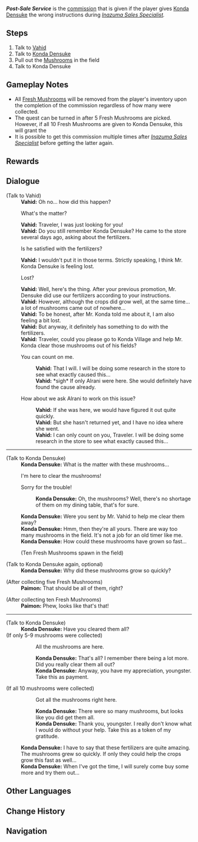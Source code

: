 {{Quest Infobox
|id            = 22037
|type          = Commission
|image         = Commission Post-Sale Service.png
|npc           = Vahid
|startLocation = [[Ritou]], [[Inazuma]]
|region        = Inazuma
|area          = Narukami Island
|subarea       = Ritou
|otherRewards  = *AR-Dependent Rewards
*Grants the achievement [["Sorry for the Trouble!"]] if you collected all 10 mushrooms.
|requirement   = Requires messing up [[Inazuma Sales Specialist]].
|characters    = Konda Densuke;Traveler;Vahid
|prev          = Inazuma Sales Specialist
}}
'''''Post-Sale Service''''' is the [[commission]] that is given if the player gives [[Konda Densuke]] the wrong instructions during ''[[Inazuma Sales Specialist]].''

==Steps==
#Talk to [[Vahid]]
#Talk to [[Konda Densuke]]
#Pull out the [[Fresh Mushroom|Mushrooms]] in the field
#Talk to Konda Densuke

==Gameplay Notes==
* All [[Fresh Mushroom]]s will be removed from the player's inventory upon the completion of the commission regardless of how many were collected.
* The quest can be turned in after 5 Fresh Mushrooms are picked. However, if all 10 Fresh Mushrooms are given to Konda Densuke, this will grant the {{Achievement|"Sorry for the Trouble!"}}
* It is possible to get this commission multiple times after ''[[Inazuma Sales Specialist]]'' before getting the latter again.

==Rewards==
{{Commission Rewards|full}}

==Dialogue==
{{Quest Description|[[Vahid]], the owner of [[Syavushi Bakshesh Shoppe]], seems to have received complaints from a client...}}
{{Dialogue Start}}
;(Talk to Vahid)
:'''Vahid:''' Oh no... how did this happen?
:{{DIcon}} What's the matter?
:'''Vahid:''' Traveler, I was just looking for you!
:'''Vahid:''' Do you still remember Konda Densuke? He came to the store several days ago, asking about the fertilizers.
:{{DIcon}} Is he satisfied with the fertilizers?
:'''Vahid:''' I wouldn't put it in those terms. Strictly speaking, I think Mr. Konda Densuke is feeling lost.
:{{DIcon}} Lost?
:'''Vahid:''' Well, here's the thing. After your previous promotion, Mr. Densuke did use our fertilizers according to your instructions.
:'''Vahid:''' However, although the crops did grow well, at the same time... a lot of mushrooms came out of nowhere...
:'''Vahid:''' To be honest, after Mr. Konda told me about it, I am also feeling a bit lost.
:'''Vahid:''' But anyway, it definitely has something to do with the fertilizers.
:'''Vahid:''' Traveler, could you please go to Konda Village and help Mr. Konda clear those mushrooms out of his fields?
:{{DIcon}} You can count on me.
::'''Vahid:''' That I will. I will be doing some research in the store to see what exactly caused this...
::'''Vahid:''' *sigh* If only Alrani were here. She would definitely have found the cause already.
:{{DIcon}} How about we ask Alrani to work on this issue?
::'''Vahid:''' If she was here, we would have figured it out quite quickly.
::'''Vahid:''' But she hasn't returned yet, and I have no idea where she went.
::'''Vahid:''' I can only count on you, Traveler. I will be doing some research in the store to see what exactly caused this...
----
;(Talk to Konda Densuke)
:'''Konda Densuke:''' What is the matter with these mushrooms...
:{{DIcon}} I'm here to clear the mushrooms!
:{{DIcon}} Sorry for the trouble!
::'''Konda Densuke:''' Oh, the mushrooms? Well, there's no shortage of them on my dining table, that's for sure.
:'''Konda Densuke:''' Were you sent by Mr. Vahid to help me clear them away?
:'''Konda Densuke:''' Hmm, then they're all yours. There are way too many mushrooms in the field. It's not a job for an old timer like me.
:'''Konda Densuke:''' How could these mushrooms have grown so fast...
:;(Ten Fresh Mushrooms spawn in the field)

;(Talk to Konda Densuke again, optional)
:'''Konda Densuke:''' Why did these mushrooms grow so quickly?

;(After collecting five Fresh Mushrooms)
:'''Paimon:''' That should be all of them, right?

;(After collecting ten Fresh Mushrooms)
:'''Paimon:''' Phew, looks like that's that!
----
;(Talk to Konda Densuke)
:'''Konda Densuke:''' Have you cleared them all?
;(If only 5-9 mushrooms were collected)
::{{DIcon}} All the mushrooms are here.
::'''Konda Densuke:''' That's all? I remember there being a lot more. Did you really clear them all out?
::'''Konda Densuke:''' Anyway, you have my appreciation, youngster. Take this as payment.
;(If all 10 mushrooms were collected)
::{{DIcon}} Got all the mushrooms right here.
::'''Konda Densuke:''' There were so many mushrooms, but looks like you did get them all.
::'''Konda Densuke:''' Thank you, youngster. I really don't know what I would do without your help. Take this as a token of my gratitude.
:'''Konda Densuke:''' I have to say that these fertilizers are quite amazing. The mushrooms grew so quickly. If only they could help the crops grow this fast as well...
:'''Konda Densuke:''' When I've got the time, I will surely come buy some more and try them out...
{{Dialogue End}}

==Other Languages==
{{Other Languages
|en      = Post-Sale Service
|zhs     = 售后服务
|zhs_rm  = Shòu Hòu Fúwù
|zht     = 售後服務
|zht_rm  = Shòu Hòu Fúwù
|zh_tl   = After-Sales Service
|ja      = アフターサービス
|ja_rm   = Afutaa Saabisu
|ja_tl   = After Service
|ko      = 애프터 서비스
|ko_tl   = After Service
|es      = Servicio posventa
|es_tl   = After-Sale Service
|fr      = Service après-vente
|fr_tl   = After-Sale Service
|ru      = Обслуживание после продажи
|ru_tl   = After-Sales Service
|th      = บริการหลังการขาย
|th_rm   = 
|th_tl   = After-Sale Service
|vi      = Dịch Vụ Hậu Mãi
|vi_tl   = After-Sales Service
|de      = Der Kunde ist König
|de_tl   = The Customer Is King
|id      = Layanan Pasca-Penjualan
|id_tl   = Post-Sale Service
|pt      = Serviço Pós-venda
|pt_tl   = 
|tr      = Satış Sonrası Hizmet
|tr_tl   = Post Sales Service
|it      = Servizio post vendita
|it_tl   = Post Sale Service
}}

==Change History==
{{Change History|2.0}}

==Navigation==
{{Commission Navbox|Inazuma|In Series}}
